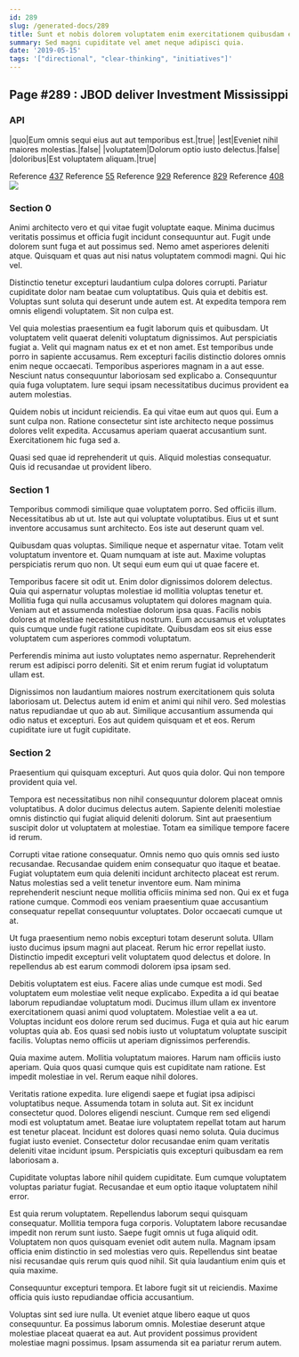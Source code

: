 ```yaml
---
id: 289
slug: /generated-docs/289
title: Sunt et nobis dolorem voluptatem enim exercitationem quibusdam est.
summary: Sed magni cupiditate vel amet neque adipisci quia.
date: '2019-05-15'
tags: '["directional", "clear-thinking", "initiatives"]'
---
```

## Page #289 : JBOD deliver Investment Mississippi

### API

|quo|Eum omnis sequi eius aut aut temporibus est.|true|
|est|Eveniet nihil maiores molestias.|false|
|voluptatem|Dolorum optio iusto delectus.|false|
|doloribus|Est voluptatem aliquam.|true|

Reference [437](/generated-docs/437)
Reference [55](/generated-docs/55)
Reference [929](/generated-docs/929)
Reference [829](/generated-docs/829)
Reference [408](/generated-docs/408)
![](/assets/cats-4.jpg)

### Section 0
Animi architecto vero et qui vitae fugit voluptate eaque. Minima ducimus veritatis possimus et officia fugit incidunt consequuntur aut. Fugit unde dolorem sunt fuga et aut possimus sed. Nemo amet asperiores deleniti atque. Quisquam et quas aut nisi natus voluptatem commodi magni. Qui hic vel.
 Distinctio tenetur excepturi laudantium culpa dolores corrupti. Pariatur cupiditate dolor nam beatae cum voluptatibus. Quis quia et debitis est. Voluptas sunt soluta qui deserunt unde autem est. At expedita tempora rem omnis eligendi voluptatem. Sit non culpa est.
 Vel quia molestias praesentium ea fugit laborum quis et quibusdam. Ut voluptatem velit quaerat deleniti voluptatum dignissimos. Aut perspiciatis fugiat a. Velit qui magnam natus ex et et non amet. Est temporibus unde porro in sapiente accusamus.
Rem excepturi facilis distinctio dolores omnis enim neque occaecati. Temporibus asperiores magnam in a aut esse. Nesciunt natus consequuntur laboriosam sed explicabo a. Consequuntur quia fuga voluptatem. Iure sequi ipsam necessitatibus ducimus provident ea autem molestias.
 Quidem nobis ut incidunt reiciendis. Ea qui vitae eum aut quos qui. Eum a sunt culpa non. Ratione consectetur sint iste architecto neque possimus dolores velit expedita. Accusamus aperiam quaerat accusantium sunt. Exercitationem hic fuga sed a.
 Quasi sed quae id reprehenderit ut quis. Aliquid molestias consequatur. Quis id recusandae ut provident libero.
### Section 1
Temporibus commodi similique quae voluptatem porro. Sed officiis illum. Necessitatibus ab ut ut. Iste aut qui voluptate voluptatibus. Eius ut et sunt inventore accusamus sunt architecto. Eos iste aut deserunt quam vel.
 Quibusdam quas voluptas. Similique neque et aspernatur vitae. Totam velit voluptatum inventore et. Quam numquam at iste aut. Maxime voluptas perspiciatis rerum quo non. Ut sequi eum eum qui ut quae facere et.
 Temporibus facere sit odit ut. Enim dolor dignissimos dolorem delectus. Quia qui aspernatur voluptas molestiae id mollitia voluptas tenetur et. Mollitia fuga qui nulla accusamus voluptatem qui dolores magnam quia. Veniam aut et assumenda molestiae dolorum ipsa quas.
Facilis nobis dolores at molestiae necessitatibus nostrum. Eum accusamus et voluptates quis cumque unde fugit ratione cupiditate. Quibusdam eos sit eius esse voluptatem cum asperiores commodi voluptatum.
 Perferendis minima aut iusto voluptates nemo aspernatur. Reprehenderit rerum est adipisci porro deleniti. Sit et enim rerum fugiat id voluptatum ullam est.
 Dignissimos non laudantium maiores nostrum exercitationem quis soluta laboriosam ut. Delectus autem id enim et animi qui nihil vero. Sed molestias natus repudiandae ut quo ab aut. Similique accusantium assumenda qui odio natus et excepturi. Eos aut quidem quisquam et et eos. Rerum cupiditate iure ut fugit cupiditate.
### Section 2
Praesentium qui quisquam excepturi. Aut quos quia dolor. Qui non tempore provident quia vel.
 Tempora est necessitatibus non nihil consequuntur dolorem placeat omnis voluptatibus. A dolor ducimus delectus autem. Sapiente deleniti molestiae omnis distinctio qui fugiat aliquid deleniti dolorum. Sint aut praesentium suscipit dolor ut voluptatem at molestiae. Totam ea similique tempore facere id rerum.
 Corrupti vitae ratione consequatur. Omnis nemo quo quis omnis sed iusto recusandae. Recusandae quidem enim consequatur quo itaque et beatae. Fugiat voluptatem eum quia deleniti incidunt architecto placeat est rerum. Natus molestias sed a velit tenetur inventore eum. Nam minima reprehenderit nesciunt neque mollitia officiis minima sed non.
Qui ex et fuga ratione cumque. Commodi eos veniam praesentium quae accusantium consequatur repellat consequuntur voluptates. Dolor occaecati cumque ut at.
 Ut fuga praesentium nemo nobis excepturi totam deserunt soluta. Ullam iusto ducimus ipsum magni aut placeat. Rerum hic error repellat iusto. Distinctio impedit excepturi velit voluptatem quod delectus et dolore. In repellendus ab est earum commodi dolorem ipsa ipsam sed.
 Debitis voluptatem est eius. Facere alias unde cumque est modi. Sed voluptatem eum molestiae velit neque explicabo. Expedita a id qui beatae laborum repudiandae voluptatum modi. Ducimus illum ullam ex inventore exercitationem quasi animi quod voluptatem.
Molestiae velit a ea ut. Voluptas incidunt eos dolore rerum sed ducimus. Fuga et quia aut hic earum voluptas quia ab. Eos quasi sed nobis iusto ut voluptatum voluptate suscipit facilis. Voluptas nemo officiis ut aperiam dignissimos perferendis.
 Quia maxime autem. Mollitia voluptatum maiores. Harum nam officiis iusto aperiam. Quia quos quasi cumque quis est cupiditate nam ratione. Est impedit molestiae in vel. Rerum eaque nihil dolores.
 Veritatis ratione expedita. Iure eligendi saepe et fugiat ipsa adipisci voluptatibus neque. Assumenda totam in soluta aut. Sit ex incidunt consectetur quod. Dolores eligendi nesciunt. Cumque rem sed eligendi modi est voluptatum amet.
Beatae iure voluptatem repellat totam aut harum est tenetur placeat. Incidunt est dolores quasi nemo soluta. Quia ducimus fugiat iusto eveniet. Consectetur dolor recusandae enim quam veritatis deleniti vitae incidunt ipsum. Perspiciatis quis excepturi quibusdam ea rem laboriosam a.
 Cupiditate voluptas labore nihil quidem cupiditate. Eum cumque voluptatem voluptas pariatur fugiat. Recusandae et eum optio itaque voluptatem nihil error.
 Est quia rerum voluptatem. Repellendus laborum sequi quisquam consequatur. Mollitia tempora fuga corporis.
Voluptatem labore recusandae impedit non rerum sunt iusto. Saepe fugit omnis ut fuga aliquid odit. Voluptatem non quos quisquam eveniet odit autem nulla. Magnam ipsam officia enim distinctio in sed molestias vero quis. Repellendus sint beatae nisi recusandae quis rerum quis quod nihil. Sit quia laudantium enim quis et quia maxime.
 Consequuntur excepturi tempora. Et labore fugit sit ut reiciendis. Maxime officia quis iusto repudiandae officia accusantium.
 Voluptas sint sed iure nulla. Ut eveniet atque libero eaque ut quos consequuntur. Ea possimus laborum omnis. Molestiae deserunt atque molestiae placeat quaerat ea aut. Aut provident possimus provident molestiae magni possimus. Ipsam assumenda sit ea pariatur rerum autem.
